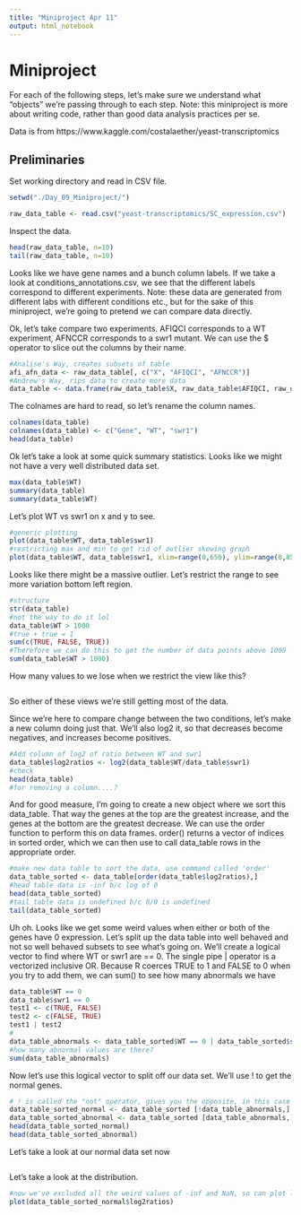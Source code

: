 ```yaml
---
title: "Miniproject Apr 11"
output: html_notebook
---
```

# Miniproject
For each of the following steps, let's make sure we understand what "objects" we're passing through to each step. Note: this miniproject is more about writing code, rather than good data analysis practices per se.

Data is from https://www.kaggle.com/costalaether/yeast-transcriptomics

## Preliminaries

Set working directory and read in CSV file.

```r
setwd("./Day_09_Miniproject/")

raw_data_table <- read.csv("yeast-transcriptomics/SC_expression.csv")
```

Inspect the data.

```r
head(raw_data_table, n=10)
tail(raw_data_table, n=10)
```

Looks like we have gene names and a bunch column labels. If we take a look at conditions_annotations.csv, we see that the different labels correspond to different experiments. Note: these data are generated from different labs with different conditions etc., but for the sake of this miniproject, we're going to pretend we can compare data directly.

Ok, let's take compare two experiments. AFIQCI corresponds to a WT experiment, AFNCCR corresponds to a swr1 mutant. We can use the $ operator to slice out the columns by their name.

```r
#Analise's Way, creates subsets of table
afi_afn_data <- raw_data_table[, c("X", "AFIQCI", "AFNCCR")]
#Andrew's Way, rips data to create more data
data_table <- data.frame(raw_data_table$X, raw_data_table$AFIQCI, raw_data_table$AFNCCR)
```
The colnames are hard to read, so let's rename the column names.
```r
colnames(data_table)
colnames(data_table) <- c("Gene", "WT", "swr1")
head(data_table)
```
Ok let's take a look at some quick summary statistics. Looks like we might not have a very well distributed data set.
```r
max(data_table$WT)
summary(data_table)
summary(data_table$WT)
```

Let's plot WT vs swr1 on x and y to see.

```r
#generic plotting
plot(data_table$WT, data_table$swr1)
#restricting max and min to get rid of outlier skewing graph
plot(data_table$WT, data_table$swr1, xlim=range(0,650), ylim=range(0,850))
```

Looks like there might be a massive outlier. Let's restrict the range to see more variation bottom left region.

```r
#structure
str(data_table)
#not the way to do it lol
data_table$WT > 1000
#true + true = 1
sum(c(TRUE, FALSE, TRUE))
#Therefore we can do this to get the number of data points above 1000
sum(data_table$WT > 1000)
```

How many values to we lose when we restrict the view like this?
```r

```

So either of these views we're still getting most of the data.

Since we're here to compare change between the two conditions, let's make a new column doing just that. We'll also log2 it, so that decreases become negatives, and increases become positives.


```r
#Add column of log2 of ratio between WT and swr1
data_table$log2ratios <- log2(data_table$WT/data_table$swr1)
#check
head(data_table)
#for removing a column....?
```

And for good measure, I'm going to create a new object where we sort this data_table. That way the genes at the top are the greatest increase, and the genes at the bottom are the greatest decrease. We can use the order function to perform this on data frames. order() returns a vector of indices in sorted order, which we can then use to call data_table rows in the appropriate order.
```r
#make new data table to sort the data, use command called 'order'
data_table_sorted <- data_table[order(data_table$log2ratios),]
#head table data is -inf b/c log of 0
head(data_table_sorted)
#tail table data is undefined b/c 0/0 is undefined
tail(data_table_sorted)
```

Uh oh. Looks like we get some weird values when either or both of the genes have 0 expression. Let's split up the data table into well behaved and not so well behaved subsets to see what's going on. We'll create a logical vector to find where WT or swr1 are == 0. The single pipe | operator is a vectorized inclusive OR. Because R coerces TRUE to 1 and FALSE to 0 when you try to add them, we can sum() to see how many abnormals we have

```r
data_table$WT == 0
data_table$swr1 == 0
test1 <- c(TRUE, FALSE)
test2 <- c(FALSE, TRUE)
test1 | test2
#
data_table_abnormals <- data_table_sorted$WT == 0 | data_table_sorted$swr1 == 0
#how many abnormal values are there?
sum(data_table_abnormals)
```

Now let's use this logical vector to split off our data set. We'll use ! to get the normal genes.
```r
# ! is called the "not" operator, gives you the opposite, in this case the FALSES
data_table_sorted_normal <- data_table_sorted [!data_table_abnormals,]
data_table_sorted_abnormal <- data_table_sorted [data_table_abnormals,]
head(data_table_sorted_normal)
head(data_table_sorted_abnormal)
```
Let's take a look at our normal data set now

```r

```

Let's take a look at the distribution. 

```r
#now we've excluded all the weird values of -inf and NaN, so can plot log2 values
plot(data_table_sorted_normal$log2ratios)
```